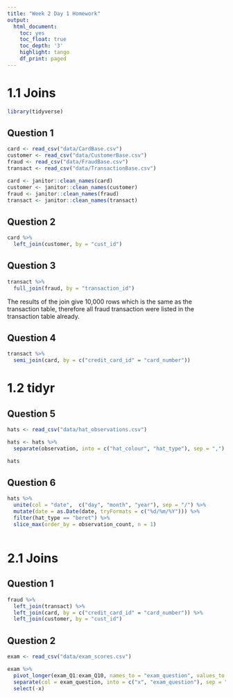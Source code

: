 ```yaml
---
title: "Week 2 Day 1 Homework"
output:
  html_document:
    toc: yes
    toc_float: true
    toc_depth: '3'
    highlight: tango
    df_print: paged
---
```

# 1.1 Joins
```r
library(tidyverse)
```

## Question 1
```r
card <- read_csv("data/CardBase.csv")
customer <- read_csv("data/CustomerBase.csv")
fraud <- read_csv("data/FraudBase.csv")
transact <- read_csv("data/TransactionBase.csv")
```


```r
card <- janitor::clean_names(card)
customer <- janitor::clean_names(customer)
fraud <- janitor::clean_names(fraud)
transact <- janitor::clean_names(transact)
```


## Question 2

```r
card %>% 
  left_join(customer, by = "cust_id")
```

## Question 3
```r
transact %>% 
  full_join(fraud, by = "transaction_id")
```

The results of the join give 10,000 rows which is the same as the transaction table, therefore all fraud transaction were listed in the transaction table already. 

## Question 4

```r

transact %>% 
  semi_join(card, by = c("credit_card_id" = "card_number"))

```

# 1.2 tidyr
## Question 5

```r
hats <- read_csv("data/hat_observations.csv")
```

```r
hats <- hats %>% 
  separate(observation, into = c("hat_colour", "hat_type"), sep = ",")

hats
```

## Question 6

```r
hats %>% 
  unite(col = "date",  c("day", "month", "year"), sep = "/") %>% 
  mutate(date = as.Date(date, tryFormats = c("%d/%m/%Y"))) %>% 
  filter(hat_type == "beret") %>% 
  slice_max(order_by = observation_count, n = 1)



```

# 2.1 Joins
## Question 1

```r
fraud %>% 
  left_join(transact) %>% 
  left_join(card, by = c("credit_card_id" = "card_number")) %>% 
  left_join(customer, by = "cust_id")
```






## Question 2

```r
exam <- read_csv("data/exam_scores.csv")
```

```r
exam %>% 
  pivot_longer(exam_Q1:exam_Q10, names_to = "exam_question", values_to = "score") %>% 
  separate(col = exam_question, into = c("x", "exam_question"), sep = "Q") %>% 
  select(-x)
```

